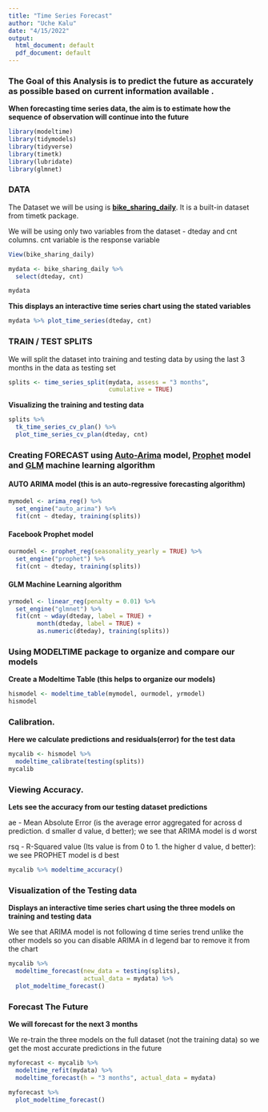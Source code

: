 ---
title: "Time Series Forecast"
author: "Uche Kalu"
date: "4/15/2022"
output:
  html_document: default
  pdf_document: default
---

### The Goal of this Analysis is to predict the future as accurately as possible based on current information available .

**When forecasting time series data, the aim is to estimate how the sequence of observation will continue into the future**

```{r message=FALSE, warning=FALSE}
library(modeltime)   
library(tidymodels)   
library(tidyverse)    
library(timetk)
library(lubridate)   
library(glmnet)
```

### DATA

The Dataset we will be using is [**bike_sharing_daily**]{.ul}. It is a built-in dataset from timetk package.

We will be using only two variables from the dataset - dteday and cnt columns. cnt variable is the response variable

```{r results='hide'}
View(bike_sharing_daily)    

mydata <- bike_sharing_daily %>%
  select(dteday, cnt)    

mydata
```

**This displays an interactive time series chart using the stated variables**

```{r fig.width=11, fig.height=6}
mydata %>% plot_time_series(dteday, cnt)
```

### TRAIN / TEST SPLITS

We will split the dataset into training and testing data by using the last 3 months in the data as testing set

```{r warning=FALSE, message=FALSE}
splits <- time_series_split(mydata, assess = "3 months",
                            cumulative = TRUE) 
```

**Visualizing the training and testing data**

```{r fig.width=12, fig.height=6}
splits %>%
  tk_time_series_cv_plan() %>%
  plot_time_series_cv_plan(dteday, cnt)  

```

### Creating FORECAST using [Auto-Arima]{.ul} model, [Prophet]{.ul} model and [GLM]{.ul} machine learning algorithm

#### AUTO ARIMA model (this is an auto-regressive forecasting algorithm)

```{r message=FALSE, results='hide'}
mymodel <- arima_reg() %>%
  set_engine("auto_arima") %>%
  fit(cnt ~ dteday, training(splits))   

```

#### Facebook Prophet model

```{r message=FALSE, results='hide'}
ourmodel <- prophet_reg(seasonality_yearly = TRUE) %>%
  set_engine("prophet") %>%
  fit(cnt ~ dteday, training(splits))

```

#### GLM Machine Learning algorithm

```{r message=FALSE, results='hide'}
yrmodel <- linear_reg(penalty = 0.01) %>%
  set_engine("glmnet") %>%
  fit(cnt ~ wday(dteday, label = TRUE) +
        month(dteday, label = TRUE) +
        as.numeric(dteday), training(splits))
```

### Using MODELTIME package to organize and compare our models

**Create a Modeltime Table (this helps to organize our models)**

```{r}
hismodel <- modeltime_table(mymodel, ourmodel, yrmodel)  
hismodel
```

### Calibration.

**Here we calculate predictions and residuals(error) for the test data**

```{r}
mycalib <- hismodel %>%
  modeltime_calibrate(testing(splits))  
mycalib
```

### Viewing Accuracy.

**Lets see the accuracy from our testing dataset predictions**

ae - Mean Absolute Error (is the average error aggregated for across d prediction. d smaller d value, d better); we see that ARIMA model is d worst

rsq - R-Squared value (Its value is from 0 to 1. the higher d value, d better): we see PROPHET model is d best

```{r}
mycalib %>% modeltime_accuracy() 
```

### Visualization of the Testing data

**Displays an interactive time series chart using the three models on training and testing data**

We see that ARIMA model is not following d time series trend unlike the other models so you can disable ARIMA in d legend bar to remove it from the chart

```{r fig.width=12, fig.height=6}
mycalib %>%
  modeltime_forecast(new_data = testing(splits),
                     actual_data = mydata) %>%  
  plot_modeltime_forecast()
```

### Forecast The Future

**We will forecast for the next 3 months**

We re-train the three models on the full dataset (not the training data) so we get the most accurate predictions in the future

```{r message=FALSE, results='hide'}
myforecast <- mycalib %>%
  modeltime_refit(mydata) %>%      
  modeltime_forecast(h = "3 months", actual_data = mydata)   

```

```{r fig.height=6, fig.width=12}
myforecast %>%
  plot_modeltime_forecast()
```
